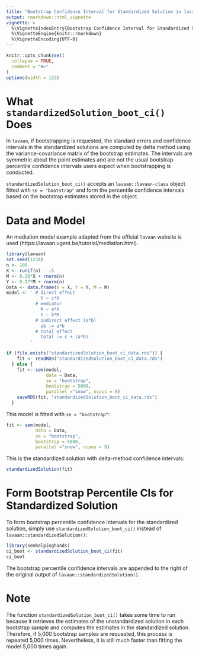 ```yaml
---
title: "Bootstrap Confidence Interval for Standardized Solution in lavaan"
output: rmarkdown::html_vignette
vignette: >
  %\VignetteIndexEntry{Bootstrap Confidence Interval for Standardized Solution in lavaan}
  %\VignetteEngine{knitr::rmarkdown}
  %\VignetteEncoding{UTF-8}
---
```


```r
knitr::opts_chunk$set(
  collapse = TRUE,
  comment = "#>"
)
options(width = 132)
```

# What `standardizedSolution_boot_ci()` Does

In `lavaan`, if bootstrapping is requested, the standard errors and
confidence intervals in the standardized solutions are computed by delta method
using the variance-covariance matrix of the bootstrap estimates. The intervals
are symmetric about the point estimates and are not the usual bootstrap
percentile confidence intervals users expect when bootstrapping is conducted.

`standardizedSolution_boot_ci()` accepts an `lavaan::lavaan-class` object fitted
with `se = "bootstrap"` and form the percentile confidence intervals based on the
bootstrap estimates stored in the object.

# Data and Model

An mediation model example adapted from the official `lavaan` website is used
(https://lavaan.ugent.be/tutorial/mediation.html).

```r
library(lavaan)
set.seed(1234)
n <- 100
X <- runif(n) - .5
M <- 0.20*X + rnorm(n)
Y <- 0.17*M + rnorm(n)
Data <- data.frame(X = X, Y = Y, M = M)
model <- ' # direct effect
             Y ~ c*X
           # mediator
             M ~ a*X
             Y ~ b*M
           # indirect effect (a*b)
             ab := a*b
           # total effect
             total := c + (a*b)
         '
```

```r
if (file.exists("standardizedSolution_boot_ci_data.rds")) {
    fit <- readRDS("standardizedSolution_boot_ci_data.rds")
  } else {
    fit <- sem(model,
               data = Data,
               se = "bootstrap",
               bootstrap = 5000,
               parallel ="snow", ncpus = 8)
    saveRDS(fit, "standardizedSolution_boot_ci_data.rds")
  }
```

This model is fitted with `se = "bootstrap"`:

```r
fit <- sem(model,
           data = Data,
           se = "bootstrap",
           bootstrap = 5000,
           parallel ="snow", ncpus = 8)
```

This is the standardized solution with delta-method confidence intervals:

```r
standardizedSolution(fit)
```

# Form Bootstrap Percentile CIs for Standardized Solution

To form bootstrap percentile confidence intervals for the standardized
solution, simply use `standardizedSolution_boot_ci()` instead of
`lavaan::standardizedSolution()`:

```r
library(semhelpinghands)
ci_boot <- standardizedSolution_boot_ci(fit)
ci_boot
```

The bootstrap percentile confidence intervals are appended to the right
of the original output of `lavaan::standardizedSolution()`. 

# Note

The function `standardizedSolution_boot_ci()` takes some time to run because
it retrieves the estimates of the unstandardized solution in each bootstrap
sample and computes the estimates in the standardized solution. Therefore,
if 5,000 bootstrap samples are requested, this process is repeated 5,000 times.
Nevertheless, it is still much faster than fitting the model 5,000 times again.